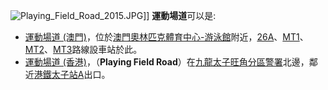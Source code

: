 [[File:Playing_Field_Road_2015.JPG|thumb]]]]
'''運動場道'''可以是:
*[[運動場道_(澳門)|運動場道 (澳門)]]，位於[[澳門|澳門]][[奧林匹克體育中心-游泳館|奧林匹克體育中心-游泳館]]附近，[[澳門巴士26A路線|26A]]、[[澳門巴士MT1路線|MT1]]、[[澳門巴士MT2路線|MT2]]、[[澳門巴士MT3路線|MT3]]路線設車站於此。
*[[運動場道_(香港)|運動場道 (香港)]]，（'''Playing Field Road'''）在[[九龍|九龍]][[太子|太子]][[旺角分區警署|旺角分區警署]]北邊，鄰近[[港鐵|港鐵]][[太子站|太子站]]A出口。
{{disambig|cat=街道名消歧義}}